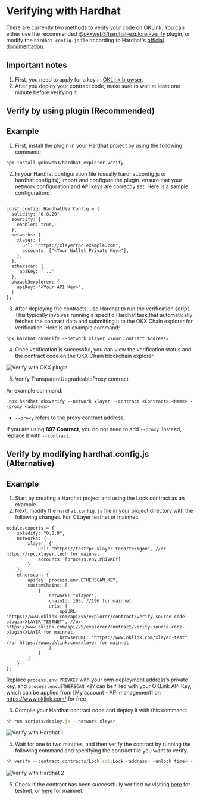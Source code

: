 # Verifying with Hardhat
There are currently two methods to verify your code on [OKLink](https://www.oklink.com/ "OKLink"). You can either use the recommended [@okxweb3/hardhat-explorer-verify](https://github.com/okx/hardhat-explorer-verify "hardhat plugin") plugin, or modify the `hardhat.config.js` file according to Hardhat's [official documentation](https://hardhat.org/hardhat-runner/docs/guides/verifying "documentation").

## Important notes
1. First, you need to apply for a key in [OKLink browser](https://www.oklink.com/docs/en/#quickstart-guide-getting-started "OKLink guide").
2. After you deploy your contract code, make sure to wait at least one minute before verifying it.

## Verify by using plugin (Recommended)

## Example
1. First, install the plugin in your Hardhat project by using the following command:

```npm install @okxweb3/hardhat-explorer-verify```

2. In your Hardhat configuration file (usually hardhat.config.js or hardhat.config.ts), import and configure the plugin. ensure that your network configuration and API keys are correctly set. Here is a sample configuration: 

``` import { HardhatUserConfig } from "hardhat/config";

const config: HardhatUserConfig = {
  solidity: "0.8.20",
  sourcify: {
    enabled: true,
  },
  networks: {
    xlayer: {
      url: "https://xlayerrpc.example.com",
      accounts: ["<Your Wallet Private Key>"],
    },
  },
  etherscan: {
     apiKey: '...'
  },
  okxweb3explorer: {
    apiKey: "<Your API Key>",
  }
};

```

3. After deploying the contracts, use Hardhat to run the verification script. This typically involves running a specific Hardhat task that automatically fetches the contract data and submitting it to the OKX Chain explorer for verification.
Here is an example command:

```npx hardhat okverify --network xlayer <Your Contract Address>```

4. Once verification is successful, you can view the verification status and the contract code on the OKX Chain blockchain explorer.

![Verify with OKX plugin](./img/verify-with-okxplugin.png)

5. Verify TransparentUpgradeableProxy contract

An example command:

``` npx hardhat okxverify --network xlayer --contract <Contract>:<Name> --proxy <address>```

- `--proxy` refers to the proxy contract address.

<Tip title="Note"> If you are using **897 Contract**, you do not need to add `--proxy`. Instead, replace it with `--contract`.</Tip>


## Verify by modifying hardhat.config.js (Alternative)

## Example
1. Start by creating a Hardhat project and using the Lock contract as an example. 
2. Next, modify the `hardhat.config.js` file in your project directory with the following changes.
For X Layer testnet or mainnet:
```solidity
module.exports = {
    solidity: "0.8.9",
    networks: {
        xlayer: {
            url: "https://testrpc.xlayer.tech/terigon", //or https://rpc.xlayer.tech for mainnet
            accounts: [process.env.PRIVKEY]
        }
    },
    etherscan: {
        apiKey: process.env.ETHERSCAN_KEY,
        customChains: [
            {
                network: "xlayer",
                chainId: 195, //196 for mainnet
                urls: {
                    apiURL: "https://www.oklink.com/api/v5/explorer/contract/verify-source-code-plugin/XLAYER_TESTNET", //or https://www.oklink.com/api/v5/explorer/contract/verify-source-code-plugin/XLAYER for mainnet
                    browserURL: "https://www.oklink.com/xlayer-test" //or https://www.oklink.com/xlayer for mainnet
                }
            }
        ]
    }
};
```
Replace `process.env.PRIVKEY` with your own deployment address’s private key, and `process.env.ETHERSCAN_KEY` can be filled with your OKLink API Key, which can be applied from [My account - API management] on https://www.oklink.com/ for free

3. Compile your Hardhat contract code and deploy it with this command:
```javascript
hh run scripts/deploy.js --network xlayer
```
![Verify with Hardhat 1](./img/verify-with-hardhat-1.png)

4. Wait for one to two minutes, and then verify the contract by running the following command and specifying the contract file you want to verify.
```javascript
hh verify --contract contracts/Lock.sol:Lock <address> <unlock time> --network xlayer
```
![Verify with Hardhat 2](./img/verified-hardhat-2.png)

5. Check if the contract has been successfully verified by visiting  [here](https://www.oklink.com/xlayer-test/address/0xa6Ae4dc27a7a9fa2D26BC7CeFBd41Db406553fC8#code/ "Testnet OKLink") for testnet, or [here](https://www.oklink.com/xlayer/address/0x21F2018Fe98f49C15Fab002f3D4cFBE9D6EeA88b#code "Mainnet OKLink") for mainnet.
